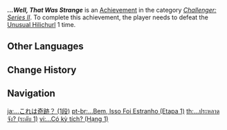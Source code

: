 {{Achievement Infobox
|title        = ...Well, That Was Strange
|id           = 82055
|order id     = 2055
|category     = Challenger: Series II
|description  = Defeat the [[Unusual Hilichurl]] 1 time.
|requirements = 
|primogems    = 5
|tracking     = Tracks the total amount of times the player defeated the Unusual Hilichurl.
|topic        = Unusual Hilichurl
|set          = ...Well, That Was Strange
|tier         = 1
|tiers_total  = 3
}}
'''''...Well, That Was Strange''''' is an [[Achievement]] in the category ''[[Challenger: Series II]]''. To complete this achievement, the player needs to defeat the [[Unusual Hilichurl]] 1 time.
<!--
==Trivia==

==Video Guides==
{{EVT
|video1   = 
|caption1 = 
}}
-->
==Other Languages==
{{Other Languages|Transclude = ...Well, That Was Strange}}

==Change History==
{{Change History|1.1}}
<!--
==References==
{{Reflist}}
-->
==Navigation==
{{Achievement Navbox}}

[[ja:…これは奇跡？ (1段)]]
[[pt-br:...Bem, Isso Foi Estranho (Etapa 1)]]
[[th:...ประหลาดจัง? (ระดับ 1)]]
[[vi:...Có kỳ tích? (Hạng 1)]]